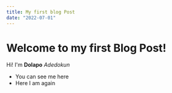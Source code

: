 ```yaml
---
title: My first blog Post
date: "2022-07-01"
---
```


# Welcome to my first Blog Post! 
Hi! I'm **Dolapo** *Adedokun* 

 - You can see me here
 - Here I am again

